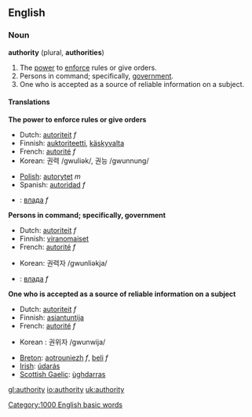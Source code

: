 ==English==

{{rank|terrible|Tom|author|859|authority|pleasant|forget|break}}

===Noun===
'''authority''' (plural, '''authorities''')

# The [[power]] to [[enforce]] rules or give orders.
# Persons in command; specifically, [[government]].
# One who is accepted as a source of reliable information on a subject.

====Translations====
'''The power to enforce rules or give orders'''
{{top}}
*Dutch: [[autoriteit]] ''f''
*Finnish: [[auktoriteetti]], [[käskyvalta]]
*French: [[autorité]] ''f''
*Korean: 권력 /gwuliək/, 권능 /gwunnung/
{{mid}}
*[[Polish]]: [[autorytet]] ''m''
*Spanish: [[autoridad]] ''f''
*{{uk}}: [[влада]] ''f''
{{bottom}}

'''Persons in command; specifically, government'''
{{top}}
*Dutch: [[autoriteit]] ''f''
*Finnish: [[viranomaiset]]
*French: [[autorité]] ''f''
{{mid}}
*Korean: 권력자 /gwunliəkja/
*{{uk}}: [[влада]] ''f''
{{bottom}}

'''One who is accepted as a source of reliable information on a subject'''
{{top}}
*Dutch: [[autoriteit]] ''f''
*Finnish: [[asiantuntija]]
*French: [[autorité]] ''f''
{{mid}}
*Korean : 권위자 /gwunwija/
{{bottom}}

{{checktrans}}
*[[Breton]]: [[aotrouniezh]] ''f'', [[beli]] ''f''
*[[Irish]]: [[údarás]]
*[[Scottish Gaelic]]: [[ùghdarras]]

[[Category:1000 English basic words]]

[[gl:authority]]
[[io:authority]]
[[uk:authority]]